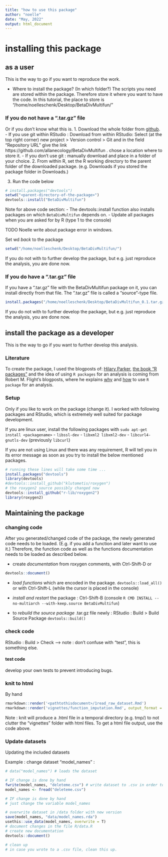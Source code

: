 ```yaml
---
title: "how to use this package"
author: "noelle"
date: "May, 2022"
output: html_document
---
```


# installing this package

## as a user
This is the way to go if you want to reproduce the work.

- Where to install the package? (In which folder?)
  The scripts you need are stored within the package. Therefore store it where you want to have the code.
  In this tutorial, the place to store is "/home/noelleschenk/Desktop/BetaDivMultifun/"

### If you do not have a ".tar.gz" file
Or if you don't know what this is.
1. Download the whole folder from [github](https://github.com/allanecology/BetaDivMultifun).
    - If you use git within RStudio : Download from within RStudio:
      Select (at the top right corner) new project > Version control > Git and in the field "Repository URL" give the link https://github.com/allanecology/BetaDivMultifun . chose a location where to store it.
    - If you don't use git : manually download and place in a folder of your choice.
2. From within R, set the R working directory to the parent folder of the downloaded package. (e.g. Downloads if you stored the package folder in Downloads.)

3. Run the code below
```r
# install.packages("devtools")
setwd("<parent-directory-of-the-package>")
devtools::install("BetaDivMultifun")
```
Note for above code section: 
- The devtools::install function also installs packages on which `BetaDivMultifun` depends on.
- Update all packages when you are asked for by R (type 1 to the console)

TODO Noelle write about package error in windows.

Set wd *back* to the package
```r
setwd("/home/noelleschenk/Desktop/BetaDivMultifun/")
```
If you do not with to further develop the package, but e.g. just reproduce the analysis, you are done now.


### If you do have a ".tar.gz" file
If you have a ".tar.gz" file with the BetaDivMultifun package on it, you can install directly from that file.
The ".tar.gz" file is called a "source"-type file.
```r
install.packages("/home/noelleschenk/Desktop/BetaDivMultifun_0.1.tar.gz", type = "source", repos = NULL)
```

If you do not with to further develop the package, but e.g. just reproduce the analysis, you are done now.

## install the package as a developer
This is the way to go if you want to further develop this analysis.

### Literature
To create the package, I used the blogposts of: [Hilary Parker](https://hilaryparker.com/2014/04/29/writing-an-r-package-from-scratch/), [the book "R packages"](http://r-pkgs.had.co.nz/) and the idea of using `R packages` for an analysis is coming from Robert M. Flight's blogposts, where he explains [why](http://rmflight.github.io/post/analyses-as-packages/) and [how](http://rmflight.github.io/post/vignette-analysis/) to use `R package` for an analysis.

### Setup
Only if you like to work on the package (change it). I worked with following packages and RStudio, which is extremely well suited for package development.

If you are linux user, install the following packages with `sudo apt-get install <packagename>`
- `libssl-dev`
- `libxml2 libxml2-dev`
- `libcurl4-gnutls-dev` (previously `libcurl`)

If you are not using Linux and there was any requirement, R will tell you in its error message as soon as you try to install the below mentioned packages.
```r
# running these lines will take some time ...
install.packages("devtools")
library(devtools)
#devtools::install_github("klutometis/roxygen")
# the roxygen2 source possibly changed now
devtools::install_github("r-lib/roxygen2")
library(roxygen2)
```


## Maintaining the package

### changing code
After you generated/changed code of the package, the newly generated code needs to be loaded. (E.g. if you add a function and later want to use it.) Therefore, the function code as well as the functions documentation needs to be loaded as described below. 

- create *documentation*
from roxygen comments, with Ctrl-Shift-D or
```r
devtools::document()
```


- *load functions* which are encoded in the package. `devtools::load_all()` or with Ctrl-Shift-L (while the cursor is placed in the console)

- *install and restart* the package :  Ctrl-Shift-B (console `R CMD INSTALL --no-multiarch --with-keep.source BetaDivMultifun`)

- to *rebuild the source package* .tar.gz file newly : RStudio : Build > Build Source Package `devtools::build()`

### check code
RStudio : Build > Check
--> note : don't confuse with "test", this is something else.

#### test code
develop your own tests to prevent introducing bugs.

### knit to html
By hand
```r
rmarkdown::render('<pathtothisdocument>/1read_raw_dataset.Rmd')
rmarkdown::render('vignettes/function_imputation.Rmd', output_format = "html_document")
```

Note : knit will produce a .html file in a temporal directory (e.g. tmp/) to not clutter the "vignettes" folder with html files. To get a html file output, use the code above.


### Update datasets
Updating the included datasets

Example : change dataset "model_names" :
```r
# data("model_names") # loads the dataset

# IF change is done by hand
fwrite(model_names, "deleteme.csv") # write dataset to .csv in order to change by hand
model_names <- fread("deleteme.csv")

# IF change is done by hand
# just change the variable model_names

# overwrite dataset in /data folder with new version
save(model_names, "data/model_names.rda")
usethis::use_data(model_names, overwrite = T)
# document changes in the file R/data.R
# create new documentation
devtools::document()

# clean up
# in case you wrote to a .csv file, clean this up.
```

